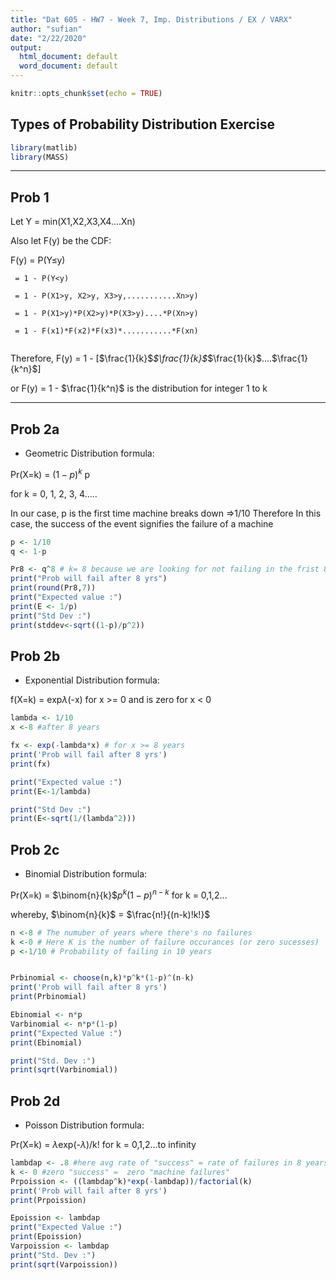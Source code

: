 ---
title: "Dat 605 - HW7 - Week 7, Imp. Distributions / EX / VARX"
author: "sufian"
date: "2/22/2020"
output:
  html_document: default
  word_document: default
---

```{r setup, include=FALSE}
knitr::opts_chunk$set(echo = TRUE)
```

## Types of Probability Distribution Exercise


```{r, message=FALSE, warning=FALSE}
library(matlib)
library(MASS)
```

------------------------------------------------------------------------------------------------------------------

\clearpage

## Prob 1


Let Y = min(X1,X2,X3,X4....Xn)

Also let F(y) be the CDF:

F(y) = P(Y≤y)

     = 1 - P(Y<y)
     
     = 1 - P(X1>y, X2>y, X3>y,...........Xn>y)
     
     = 1 - P(X1>y)*P(X2>y)*P(X3>y)....*P(Xn>y)
     
     = 1 - F(x1)*F(x2)*F(x3)*...........*F(xn)
       
Therefore, F(y) = 1 - [$\frac{1}{k}$*$\frac{1}{k}$*$\frac{1}{k}$....$\frac{1}{k^n}$]

or F(y) = 1 - $\frac{1}{k^n}$ is the distribution for integer 1 to k


------------------------------------------------------------------------------------------------------------------

\clearpage


## Prob 2a

- Geometric Distribution formula:

Pr(X=k) = $(1-p)^{k}$ p

for k = 0, 1, 2, 3, 4.....

In our case, p is the first time machine breaks down =>1/10
Therefore In this case, the success of the event signifies the failure of a machine

```{r}
p <- 1/10
q <- 1-p

Pr8 <- q^8 # k= 8 because we are looking for not failing in the frist 8 yrs
print("Prob will fail after 8 yrs")
print(round(Pr8,7))
print("Expected value :")
print(E <- 1/p)
print("Std Dev :")
print(stddev<-sqrt((1-p)/p^2))
```
## Prob 2b

- Exponential Distribution formula:

f(X=k) = exp$\lambda$(-x) for x >= 0 and is zero for x < 0


```{r}
lambda <- 1/10
x <-8 #after 8 years 

fx <- exp(-lambda*x) # for x >= 8 years
print('Prob will fail after 8 yrs')
print(fx)

print("Expected value :")
print(E<-1/lambda)

print("Std Dev :")
print(E<-sqrt(1/(lambda^2)))
```

## Prob 2c

- Binomial Distribution formula:

Pr(X=k) = $\binom{n}{k}$$p^{k}$$(1-p)^{n-k}$  for k = 0,1,2...

whereby, $\binom{n}{k}$ = $\frac{n!}{(n-k)!k!}$ 

```{r}
n <-8 # The numuber of years where there's no failures
k <-0 # Here K is the number of failure occurances (or zero sucesses)
p <-1/10 # Probability of failing in 10 years


Prbinomial <- choose(n,k)*p^k*(1-p)^(n-k)
print('Prob will fail after 8 yrs')
print(Prbinomial)

Ebinomial <- n*p
Varbinomial <- n*p*(1-p)
print("Expected Value :")
print(Ebinomial)

print("Std. Dev :")
print(sqrt(Varbinomial))

```

## Prob 2d

- Poisson Distribution formula:

Pr(X=k) =  $\lambda$exp(-$\lambda$)/k!  for k = 0,1,2...to infinity

```{r}
lambdap <- .8 #here avg rate of "success" = rate of failures in 8 years was scaled from 1 out of 10 years
k <- 0 #zero "success" =  zero "machine failures"
Prpoission <- ((lambdap^k)*exp(-lambdap))/factorial(k)
print('Prob will fail after 8 yrs')
print(Prpoission)

Epoission <- lambdap
print("Expected Value :")
print(Epoission)
Varpoission <- lambdap
print("Std. Dev :")
print(sqrt(Varpoission))
```


